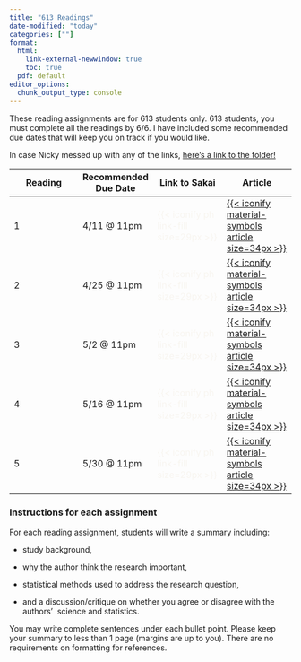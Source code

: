 ```yaml
---
title: "613 Readings"
date-modified: "today"
categories: [""]
format: 
  html:
    link-external-newwindow: true
    toc: true
  pdf: default
editor_options: 
  chunk_output_type: console
---
```


These reading assignments are for 613 students only. 613 students, you must complete all the readings by 6/6. I have included some recommended due dates that will keep you on track if you would like.

In case Nicky messed up with any of the links, [here's a link to the folder!](https://ohsuitg-my.sharepoint.com/:f:/r/personal/wakim_ohsu_edu/Documents/Teaching/Classes/S2024_BSTA_513_613/Student_files/Readings_613?csf=1&web=1&e=RROkKS)

| Reading | Recommended Due Date | Link to Sakai                                                    | Article                                                                                                                                                                                                                                                                                                                                                                                                                                                                                                                                     |
|------------------|------------------|------------------|------------------|
| 1       | 4/11 \@ 11pm         | [{{< iconify ph link-fill size=29px >}}]{style="color:#f8f5f0;"} | [{{< iconify material-symbols article size=34px >}}](https://ohsuitg-my.sharepoint.com/personal/wakim_ohsu_edu/_layouts/15/onedrive.aspx?FolderCTID=0x012000313CF7F10467BC479DC8A23F258AB10C&id=%2Fpersonal%2Fwakim%5Fohsu%5Fedu%2FDocuments%2FTeaching%2FClasses%2FS2024%5FBSTA%5F513%5F613%2FStudent%5Ffiles%2FReadings%5F613%2FReading%5F01%5FJCEM%5FWalter%5F2000%5FChoiceofEffectMeasure%2Epdf&parent=%2Fpersonal%2Fwakim%5Fohsu%5Fedu%2FDocuments%2FTeaching%2FClasses%2FS2024%5FBSTA%5F513%5F613%2FStudent%5Ffiles%2FReadings%5F613) |
| 2       | 4/25 \@ 11pm         | [{{< iconify ph link-fill size=29px >}}]{style="color:#f8f5f0;"} | [{{< iconify material-symbols article size=34px >}}](https://ohsuitg-my.sharepoint.com/:b:/r/personal/wakim_ohsu_edu/Documents/Teaching/Classes/S2024_BSTA_513_613/Student_files/Readings_613/Reading_02_Interrater_agreement.Kappa_statistic.pdf?csf=1&web=1&e=XKrQKl)                                                                                                                                                                                                                                                                     |
| 3       | 5/2 \@ 11pm          | [{{< iconify ph link-fill size=29px >}}]{style="color:#f8f5f0;"} | [{{< iconify material-symbols article size=34px >}}](https://ohsuitg-my.sharepoint.com/:b:/r/personal/wakim_ohsu_edu/Documents/Teaching/Classes/S2024_BSTA_513_613/Student_files/Readings_613/Reading_03_Gallis_ModelingBin_Outcomes_AnnGlobHealth_2019%5B1%5D.pdf?csf=1&web=1&e=6Flm3W)                                                                                                                                                                                                                                                    |
| 4       | 5/16 \@ 11pm         | [{{< iconify ph link-fill size=29px >}}]{style="color:#f8f5f0;"} | [{{< iconify material-symbols article size=34px >}}](https://ohsuitg-my.sharepoint.com/personal/wakim_ohsu_edu/_layouts/15/onedrive.aspx?FolderCTID=0x012000313CF7F10467BC479DC8A23F258AB10C&id=%2Fpersonal%2Fwakim%5Fohsu%5Fedu%2FDocuments%2FTeaching%2FClasses%2FS2024%5FBSTA%5F513%5F613%2FStudent%5Ffiles%2FReadings%5F613%2FReading%5F04%5Fpurposeful%20selection%20using%20R%2Epdf&parent=%2Fpersonal%2Fwakim%5Fohsu%5Fedu%2FDocuments%2FTeaching%2FClasses%2FS2024%5FBSTA%5F513%5F613%2FStudent%5Ffiles%2FReadings%5F613)           |
| 5       | 5/30 \@ 11pm         | [{{< iconify ph link-fill size=29px >}}]{style="color:#f8f5f0;"} | [{{< iconify material-symbols article size=34px >}}](https://ohsuitg-my.sharepoint.com/personal/wakim_ohsu_edu/_layouts/15/onedrive.aspx?FolderCTID=0x012000313CF7F10467BC479DC8A23F258AB10C&id=%2Fpersonal%2Fwakim%5Fohsu%5Fedu%2FDocuments%2FTeaching%2FClasses%2FS2024%5FBSTA%5F513%5F613%2FStudent%5Ffiles%2FReadings%5F613%2FReading%5F05%5FMultivariable%5For%5FMultivariate%2Epdf&parent=%2Fpersonal%2Fwakim%5Fohsu%5Fedu%2FDocuments%2FTeaching%2FClasses%2FS2024%5FBSTA%5F513%5F613%2FStudent%5Ffiles%2FReadings%5F613)            |

### Instructions for each assignment

For each reading assignment, students will write a summary including:

-   study background,

-   why the author think the research important,

-   statistical methods used to address the research question,

-   and a discussion/critique on whether you agree or disagree with the authors'  science and statistics.

You may write complete sentences under each bullet point. Please keep your summary to less than 1 page (margins are up to you). There are no requirements on formatting for references. 
